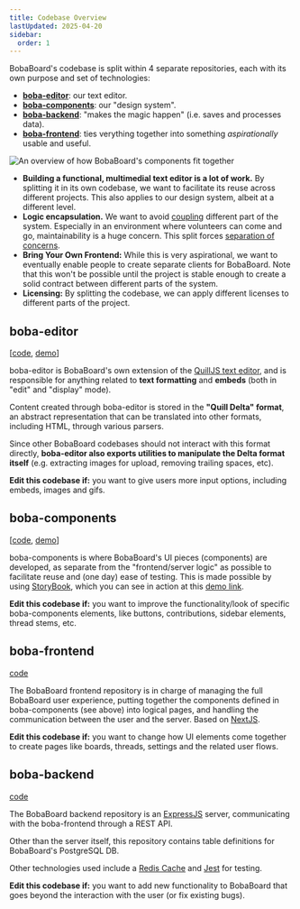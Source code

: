 ```yaml
---
title: Codebase Overview
lastUpdated: 2025-04-20
sidebar:
  order: 1
---
```



BobaBoard's codebase is split within 4 separate repositories, each with its own
purpose and set of technologies:

- [**boba-editor**](#boba-editor): our text editor.
- [**boba-components**](#boba-components): our "design system".
- [**boba-backend**](#boba-backend): "makes the magic happen" (i.e. saves and
  processes data).
- [**boba-frontend**](#boba-frontend): ties verything together into something
  _aspirationally_ usable and useful.

![An overview of how BobaBoard's components fit together](../../../assets/img/documentation/codebase-overview.png)

<Aside type="note" title="Why this split?">

- **Building a functional, multimedial text editor is a lot of work.** By
  splitting it in its own codebase, we want to facilitate its reuse across
  different projects. This also applies to our design system, albeit at a
  different level.
- **Logic encapsulation.** We want to avoid
  [coupling](<https://en.wikipedia.org/wiki/Coupling_(computer_programming)>)
  different part of the system. Especially in an environment where volunteers
  can come and go, maintainability is a huge concern. This split forces
  [separation of concerns](https://en.wikipedia.org/wiki/Separation_of_concerns).
- **Bring Your Own Frontend:** While this is very aspirational, we want to
  eventually enable people to create separate clients for BobaBoard. Note that
  this won't be possible until the project is stable enough to create a solid
  contract between different parts of the system.
- **Licensing:** By splitting the codebase, we can apply different licenses to
  different parts of the project.

</Aside>

## boba-editor

\[[code](https://github.com/BobaBoard/boba-editor),
[demo](https://boba-editor.netlify.app/?path=/story/editor-preview--simple-editor)]

boba-editor is BobaBoard's own extension of the
[QuillJS text editor](https://quilljs.com/), and is responsible for anything
related to **text formatting** and **embeds** (both in "edit" and "display"
mode).

Content created through boba-editor is stored in the **"Quill Delta" format**,
an abstract representation that can be translated into other formats, including
HTML, through various parsers.

Since other BobaBoard codebases should not interact with this format directly,
**boba-editor also exports utilities to manipulate the Delta format itself**
(e.g. extracting images for upload, removing trailing spaces, etc).

<Aside type="tip" icon="star">

**Edit this codebase if:** you want to give users more input options, including
embeds, images and gifs.

</Aside>

## boba-components

\[[code](https://github.com/BobaBoard/boba-components),
[demo](https://bobaboard-ui.netlify.app/)]

boba-components is where BobaBoard's UI pieces (components) are developed, as
separate from the "frontend/server logic" as possible to facilitate reuse and
(one day) ease of testing. This is made possible by using
[StoryBook](https://storybook.js.org/), which you can see in action at this
[demo link](https://bobaboard-ui.netlify.app/).

<Aside type="tip" icon="star">

**Edit this codebase if:** you want to improve the functionality/look of
specific boba-components elements, like buttons, contributions, sidebar
elements, thread stems, etc.

</Aside>

## boba-frontend

[code](https://github.com/essential-randomness/boba-frontend)

The BobaBoard frontend repository is in charge of managing the full BobaBoard
user experience, putting together the components defined in boba-components (see
above) into logical pages, and handling the communication between the user and
the server. Based on [NextJS](https://nextjs.org/).

<Aside type="tip" icon="star">

**Edit this codebase if:** you want to change how UI elements come together to
create pages like boards, threads, settings and the related user flows.

</Aside>

## boba-backend

[code](https://github.com/BobaBoard/boba-backend)

The BobaBoard backend repository is an [ExpressJS](https://expressjs.com/)
server, communicating with the boba-frontend through a REST API.

Other than the server itself, this repository contains table definitions for
BobaBoard's PostgreSQL DB.

Other technologies used include a [Redis Cache](https://redis.io/) and
[Jest](https://jestjs.io/) for testing.

<Aside type="tip" icon="star">

**Edit this codebase if:** you want to add new functionality to BobaBoard that
goes beyond the interaction with the user (or fix existing bugs).

</Aside>
